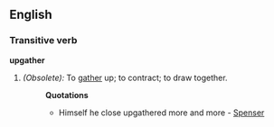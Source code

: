 ==English==

===Transitive verb===
'''upgather'''

# ''(Obsolete):'' To [[gather]] up; to contract; to draw together.
#:'''Quotations'''
#:*Himself he close upgathered more and more - [[Spenser]]